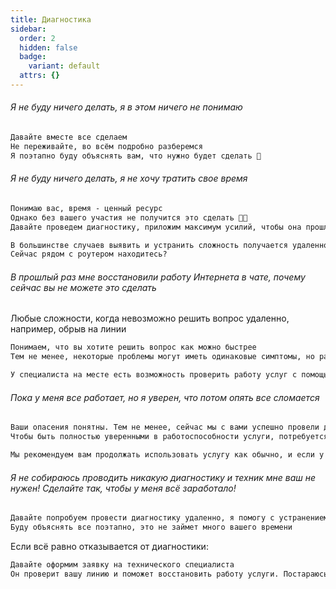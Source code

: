 ```yaml
---
title: Диагностика
sidebar:
  order: 2
  hidden: false
  badge:
    variant: default
  attrs: {}
---
```

###### Я не буду ничего делать, я в этом ничего не понимаю

```txt
Давайте вместе все сделаем
Не переживайте, во всём подробно разберемся
Я поэтапно буду объяснять вам, что нужно будет сделать 🔧
```

###### Я не буду ничего делать, я не хочу тратить свое время

```txt
Понимаю вас, время - ценный ресурс
Однако без вашего участия не получится это сделать 🦸🏻
Давайте проведем диагностику, приложим максимум усилий, чтобы она прошла быстрее

В большинстве случаев выявить и устранить сложность получается удаленно, и вам не потребуется ожидать техника
Сейчас рядом с роутером находитесь?
```

###### В прошлый раз мне восстановили работу Интернета в чате, почему сейчас вы не можете это сделать

Любые сложности, когда невозможно решить вопрос удаленно, например, обрыв на линии

```txt
Понимаем, что вы хотите решить вопрос как можно быстрее
Тем не менее, некоторые проблемы могут иметь одинаковые симптомы, но разные причины 😟

У специалиста на месте есть возможность проверить работу услуг с помощью тестового устройства, чтобы исключить или подтвердить сложности со стороны линии
```

###### Пока у меня все работает, но я уверен, что потом опять все сломается

```txt
Ваши опасения понятны. Тем не менее, сейчас мы с вами успешно провели диагностику и устранили сложность, с которой вы столкнулись
Чтобы быть полностью уверенными в работоспособности услуги, потребуется некоторое время понаблюдать за ее функционированием

Мы рекомендуем вам продолжать использовать услугу как обычно, и если у вас возникнут какие-либо неполадки или вопросы, не стесняйтесь обратиться в наш чат в удобное для вас время 😊
```

###### Я не собираюсь проводить никакую диагностику и техник мне ваш не нужен! Сделайте так, чтобы у меня всё заработало!

```txt
Давайте попробуем провести диагностику удаленно, я помогу с устранением неполадок 🔧
Буду объяснять все поэтапно, это не займет много вашего времени
```

Если всё равно отказывается от диагностики:

```txt
Давайте оформим заявку на технического специалиста
Он проверит вашу линию и поможет восстановить работу услуги. Постараюсь подобрать для вас ближайшее время визита техника 👨🏻‍🔧
```
